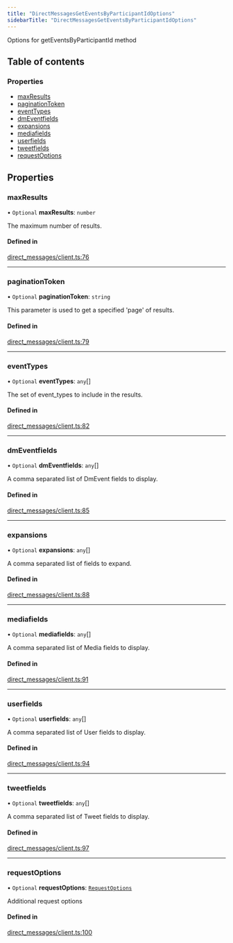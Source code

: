 ```yaml
---
title: "DirectMessagesGetEventsByParticipantIdOptions"
sidebarTitle: "DirectMessagesGetEventsByParticipantIdOptions"
---
```


Options for getEventsByParticipantId method

## Table of contents

### Properties

- [maxResults](/xdks/typescript/reference/interfaces/DirectMessagesGetEventsByParticipantIdOptions#maxresults)
- [paginationToken](/xdks/typescript/reference/interfaces/DirectMessagesGetEventsByParticipantIdOptions#paginationtoken)
- [eventTypes](/xdks/typescript/reference/interfaces/DirectMessagesGetEventsByParticipantIdOptions#eventtypes)
- [dmEventfields](/xdks/typescript/reference/interfaces/DirectMessagesGetEventsByParticipantIdOptions#dmeventfields)
- [expansions](/xdks/typescript/reference/interfaces/DirectMessagesGetEventsByParticipantIdOptions#expansions)
- [mediafields](/xdks/typescript/reference/interfaces/DirectMessagesGetEventsByParticipantIdOptions#mediafields)
- [userfields](/xdks/typescript/reference/interfaces/DirectMessagesGetEventsByParticipantIdOptions#userfields)
- [tweetfields](/xdks/typescript/reference/interfaces/DirectMessagesGetEventsByParticipantIdOptions#tweetfields)
- [requestOptions](/xdks/typescript/reference/interfaces/DirectMessagesGetEventsByParticipantIdOptions#requestoptions)

## Properties

### maxResults

• `Optional` **maxResults**: `number`

The maximum number of results.

#### Defined in

[direct_messages/client.ts:76](https://github.com/xdevplatform/xdk/blob/298ca9350d035e40e7c8ee0753c50052819a41e2/xdk/typescript/src/direct_messages/client.ts#L76)

___

### paginationToken

• `Optional` **paginationToken**: `string`

This parameter is used to get a specified 'page' of results.

#### Defined in

[direct_messages/client.ts:79](https://github.com/xdevplatform/xdk/blob/298ca9350d035e40e7c8ee0753c50052819a41e2/xdk/typescript/src/direct_messages/client.ts#L79)

___

### eventTypes

• `Optional` **eventTypes**: `any`[]

The set of event_types to include in the results.

#### Defined in

[direct_messages/client.ts:82](https://github.com/xdevplatform/xdk/blob/298ca9350d035e40e7c8ee0753c50052819a41e2/xdk/typescript/src/direct_messages/client.ts#L82)

___

### dmEventfields

• `Optional` **dmEventfields**: `any`[]

A comma separated list of DmEvent fields to display.

#### Defined in

[direct_messages/client.ts:85](https://github.com/xdevplatform/xdk/blob/298ca9350d035e40e7c8ee0753c50052819a41e2/xdk/typescript/src/direct_messages/client.ts#L85)

___

### expansions

• `Optional` **expansions**: `any`[]

A comma separated list of fields to expand.

#### Defined in

[direct_messages/client.ts:88](https://github.com/xdevplatform/xdk/blob/298ca9350d035e40e7c8ee0753c50052819a41e2/xdk/typescript/src/direct_messages/client.ts#L88)

___

### mediafields

• `Optional` **mediafields**: `any`[]

A comma separated list of Media fields to display.

#### Defined in

[direct_messages/client.ts:91](https://github.com/xdevplatform/xdk/blob/298ca9350d035e40e7c8ee0753c50052819a41e2/xdk/typescript/src/direct_messages/client.ts#L91)

___

### userfields

• `Optional` **userfields**: `any`[]

A comma separated list of User fields to display.

#### Defined in

[direct_messages/client.ts:94](https://github.com/xdevplatform/xdk/blob/298ca9350d035e40e7c8ee0753c50052819a41e2/xdk/typescript/src/direct_messages/client.ts#L94)

___

### tweetfields

• `Optional` **tweetfields**: `any`[]

A comma separated list of Tweet fields to display.

#### Defined in

[direct_messages/client.ts:97](https://github.com/xdevplatform/xdk/blob/298ca9350d035e40e7c8ee0753c50052819a41e2/xdk/typescript/src/direct_messages/client.ts#L97)

___

### requestOptions

• `Optional` **requestOptions**: [`RequestOptions`](/xdks/typescript/reference/interfaces/RequestOptions)

Additional request options

#### Defined in

[direct_messages/client.ts:100](https://github.com/xdevplatform/xdk/blob/298ca9350d035e40e7c8ee0753c50052819a41e2/xdk/typescript/src/direct_messages/client.ts#L100)
